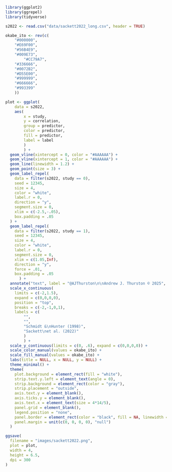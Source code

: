 ```r
library(ggplot2)
library(ggrepel)
library(tidyverse)

s2022 <- read.csv("data/sackett2022_long.csv", header = TRUE)

okabe_ito <- rev(c(
    "#000000",
    "#E69F00",
    "#56B4E9",
    "#009E73",
        "#CC79A7",
    "#336666", 
    "#0072B2",
    "#D55E00",
    "#999999",
    "#666666",
    "#993399"
    ))

plot <- ggplot(
    data = s2022, 
    aes(
        x = study,
        y = correlation,
        group = predictor,
        color = predictor,
        fill = predictor,
        label = label
        )
        ) +
  geom_vline(xintercept = 0, color = "#AAAAAA") +
  geom_vline(xintercept = 1, color = "#AAAAAA") +
  geom_line(linewidth = 1.2) +
  geom_point(size = 3) +
  geom_label_repel(
    data = filter(s2022, study == 0),
    seed = 12345,
    size = 4,
    color = "white",
    label.r = 0,
    direction = "y",
    segment.size = 0,
    xlim = c(-2.5,-.05),
    box.padding = .05
  ) +
  geom_label_repel(
    data = filter(s2022, study == 1),
    seed = 12345,
    size = 4,
    color = "white",
    label.r = 0,
    segment.size = 0,
    xlim = c(1.05,Inf),
    direction = "y",
    force = .01,
    box.padding = .05
      ) +
  annotate("text", label = "@AJThurston\n\nAndrew J. Thurston © 2025", x = -.75, y = .25, color = "#DEDEDE", size = 3) +
  scale_x_continuous(
    limits = c(-2,1.5), 
    expand = c(0,0,0,0), 
    position = "top",
    breaks = c(-2,-1,0,1),
    labels = c(
        "", 
        "",
        "Schmidt &\nHunter (1998)",
        "Sackett\net al. (2022)"
        )
        ) + 
  scale_y_continuous(limits = c(0, .6), expand = c(0,0,0,0)) +
  scale_color_manual(values = okabe_ito) +
  scale_fill_manual(values = okabe_ito) +
  labs(title = NULL, x = NULL, y = NULL) + 
  theme_minimal() +
  theme(
    plot.background = element_rect(fill = "white"),
    strip.text.y.left = element_text(angle = 0),
    strip.background = element_rect(color = "gray"),
    strip.placement = "outside",                
    axis.text.y = element_blank(),              
    axis.ticks.y = element_blank(),
    axis.text.x = element_text(size = 4*14/5),
    panel.grid = element_blank(),            
    legend.position = "none",                   
    panel.border = element_rect(color = "black", fill = NA, linewidth = 0.5),
    panel.margin = unit(c(0, 0, 0, 0), "null")
  )

ggsave(
  filename = "images/sackett2022.png",
  plot = plot,
  width = 4,
  height = 6.5,
  dpi = 300
)
```